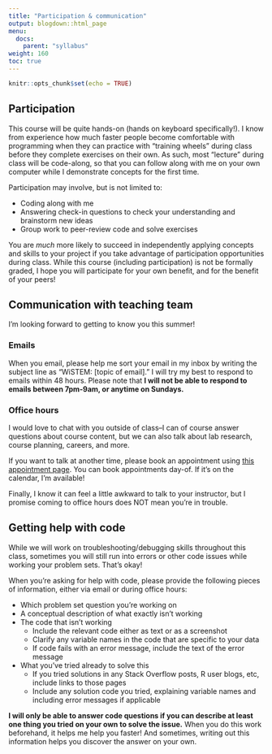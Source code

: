 ```yaml
---
title: "Participation & communication"
output: blogdown::html_page
menu:
  docs:
    parent: "syllabus"
weight: 160
toc: true
---
```


```r
knitr::opts_chunk$set(echo = TRUE)
```

## Participation

This course will be quite hands-on (hands on keyboard specifically!). I know from experience how much faster people become comfortable with programming when they can practice with "training wheels" during class before they complete exercises on their own. As such, most "lecture" during class will be code-along, so that you can follow along with me on your own computer while I demonstrate concepts for the first time. 

Participation may involve, but is not limited to:

- Coding along with me
- Answering check-in questions to check your understanding and brainstorm new ideas
- Group work to peer-review code and solve exercises

You are _much_ more likely to succeed in independently applying concepts and skills to your project if you take advantage of participation opportunities during class. While this course (including participation) is not be formally graded, I hope you will participate for your own benefit, and for the benefit of your peers!

## Communication with teaching team

I'm looking forward to getting to know you this summer!

### Emails

When you email, please help me sort your email in my inbox by writing the subject line as "WiSTEM: [topic of email]." I will try my best to respond to emails within 48 hours. Please note that **I will not be able to respond to emails between 7pm-9am, or anytime on Sundays.**

### Office hours

I would love to chat with you outside of class--I can of course answer questions about course content, but we can also talk about lab research, course planning, careers, and more.

If you want to talk at another time, please book an appointment using [this appointment page](https://outlook.office.com/bookwithme/user/dceecfbcd2ae4646b9a4f370645c8fdd@emory.edu?anonymous&ep=plink). You can book appointments day-of. If it's on the calendar, I'm available!

Finally, I know it can feel a little awkward to talk to your instructor, but I promise coming to office hours does NOT mean you're in trouble.

## Getting help with code

While we will work on troubleshooting/debugging skills throughout this class, sometimes you will still run into errors or other code issues while working your problem sets. That's okay!

When you're asking for help with code, please provide the following pieces of information, either via email or during office hours:

* Which problem set question you're working on
* A conceptual description of what exactly isn't working
* The code that isn't working
    + Include the relevant code either as text or as a screenshot
    + Clarify any variable names in the code that are specific to your data
    + If code fails with an error message, include the text of the error message
* What you've tried already to solve this
    + If you tried solutions in any Stack Overflow posts, R user blogs, etc, include links to those pages
    + Include any solution code you tried, explaining variable names and including error messages if applicable

**I will only be able to answer code questions if you can describe at least one thing you tried on your own to solve the issue.** When you do this work beforehand, it helps me help you faster! And sometimes, writing out this information helps you discover the answer on your own.
